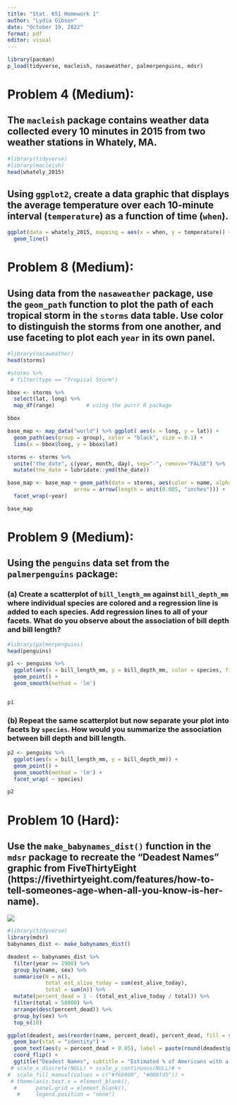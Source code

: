 ```yaml
---
title: "Stat. 651 Homework 1"
author: "Lydia Gibson"
date: "October 19, 2022"
format: pdf
editor: visual
---
```


```r
library(pacman)
p_load(tidyverse, macleish, nasaweather, palmerpenguins, mdsr)
```

# Problem 4 (Medium):

## The `macleish` package contains weather data collected every 10 minutes in 2015 from two weather stations in Whately, MA.

```r
#library(tidyverse)
#library(macleish)
head(whately_2015)
```

## Using `ggplot2`, create a data graphic that displays the average temperature over each 10-minute interval (`temperature`) as a function of time (`when`).

```r
ggplot(data = whately_2015, mapping = aes(x = when, y = temperature)) +
  geom_line()
```

# Problem 8 (Medium):

## Using data from the `nasaweather` package, use the `geom_path` function to plot the path of each tropical storm in the `storms` data table. Use color to distinguish the storms from one another, and use faceting to plot each `year` in its own panel.

```r
#library(nasaweather)
head(storms)

#storms %>% 
 # filter(type == "Tropical Storm") 
```

```r
bbox <- storms %>%
  select(lat, long) %>%
  map_df(range)          # using the purrr R package

bbox
```

```r
base_map <- map_data("world") %>% ggplot( aes(x = long, y = lat)) +
  geom_path(aes(group = group), color = "black", size = 0.1) +
  lims(x = bbox$long, y = bbox$lat)

storms <- storms %>% 
  unite("the_date", c(year, month, day), sep="-", remove="FALSE") %>%
  mutate(the_date = lubridate::ymd(the_date))

base_map <- base_map + geom_path(data = storms, aes(color = name, alpha = 0.01, size = wind),
                     arrow = arrow(length = unit(0.005, "inches"))) +
  facet_wrap(~year) 

base_map
```

# Problem 9 (Medium):

## Using the `penguins` data set from the `palmerpenguins` package:

### (a) Create a scatterplot of `bill_length_mm` against `bill_depth_mm` where individual species are colored and a regression line is added to each species. Add regression lines to all of your facets. What do you observe about the association of bill depth and bill length?

```r
#library(palmerpenguins)
head(penguins)
```

```r

p1 <- penguins %>%
  ggplot(aes(x = bill_length_mm, y = bill_depth_mm, color = species, fill = species)) +
  geom_point() +
  geom_smooth(method = 'lm')


p1
```

### (b) Repeat the same scatterplot but now separate your plot into facets by `species`. How would you summarize the association between bill depth and bill length.

```r
p2 <- penguins %>%
  ggplot(aes(x = bill_length_mm, y = bill_depth_mm)) +
  geom_point() +
  geom_smooth(method = 'lm') +
  facet_wrap( ~ species)

p2
```

# Problem 10 (Hard):

## Use the `make_babynames_dist()` function in the `mdsr` package to recreate the "Deadest Names" graphic from FiveThirtyEight (https://fivethirtyeight.com/features/how-to-tell-someones-age-when-all-you-know-is-her-name).

![](deadest_names.png)

```r
#library(tidyverse)
library(mdsr)
babynames_dist <- make_babynames_dist()

deadest <- babynames_dist %>%
  filter(year >= 1900) %>%
  group_by(name, sex) %>%
  summarise(N = n(),
            total_est_alive_today = sum(est_alive_today),
            total = sum(n)) %>%
  mutate(percent_dead = 1 - (total_est_alive_today / total)) %>%
  filter(total > 50000) %>%
  arrange(desc(percent_dead)) %>%
  group_by(sex) %>%
  top_n(10)

ggplot(deadest, aes(reorder(name, percent_dead), percent_dead, fill = sex)) +
  geom_bar(stat = "identity") +
  geom_text(aes(y = percent_dead + 0.05), label = paste(round(deadest$percent_dead * 100, 1))) +
  coord_flip() +
  ggtitle("Deadest Names", subtitle = "Estimated % of Americans with a given name born since 1900\nwho were dead as of Jan. 1, 2014") #+
 # scale_x_discrete(NULL) + scale_y_continuous(NULL)# +
#  scale_fill_manual(values = c("#f6b900", "#008fd5")) +
 # theme(axis.text.x = element_blank(),
  #      panel.grid = element_blank(), 
   #     legend.position = "none")
```
